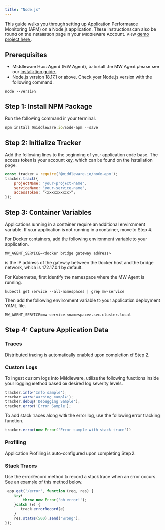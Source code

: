 ```yaml
---
title: "Node.js"
---
```




This guide walks you through setting up Application Performance Monitoring (APM) on a Node.js application. These instructions can also be found on the Installation page in your Middleware Account. View <a href="https://github.com/middleware-labs/demo-apm/tree/master/nodejs"> demo project here </a>.

## Prerequisites
* Middleware Host Agent (MW Agent), to install the MW Agent please see our <a href="https://docs.middleware.io/docs/agent-installation/overview"> installation guide </a>. 
* Node.js version 18.17.1 or above. Check your Node.js version with the following command. 
```
node --version
```

## Step 1: Install NPM Package
Run the following command in your terminal. 

```javascript
npm install @middleware.io/node-apm --save
```

## Step 2:  Initialize Tracker
Add the following lines to the beginning of your application code base. The access token is your account key, which can be found on the Installation page.

```javascript
const tracker = require('@middleware.io/node-apm');
tracker.track({
    projectName: "your-project-name",
    serviceName: "your-service-name",
    accessToken: “<xxxxxxxxxx>”;
});
```

## Step 3: Container Variables
Applications running in a container require an additional environment variable. If your application is not running in a container, move to Step 4. 

For Docker containers, add the following environment variable to your application.
```
MW_AGENT_SERVICE=<docker bridge gateway address>
```
<docker bridge gateway address> is the IP address of the gateway between the Docker host and the bridge network, which is 172.17.0.1 by default.

For Kubernetes, first identify the namespace where the MW Agent is running.
```
kubectl get service --all-namespaces | grep mw-service
```

Then add the following environment variable to your application deployment YAML file. 
```
MW_AGENT_SERVICE=mw-service.<namespace>.svc.cluster.local
```

## Step 4: Capture Application Data

### Traces
Distributed tracing is automatically enabled upon completion of Step 2.

### Custom Logs
To ingest custom logs into Middleware, utilize the following functions inside your logging method based on desired log severity levels.
```javascript
tracker.info('Info sample');
tracker.warn('Warning sample');
tracker.debug('Debugging Sample');
tracker.error('Error Sample');
```

To add stack traces along with the error log, use the following error tracking function.
```javascript
tracker.error(new Error('Error sample with stack trace'));
```

### Profiling
Application Profiling is auto-configured upon completing Step 2.

### Stack Traces 
Use the errorRecord method to record a stack trace when an error occurs. See an example of this method below. 
```javascript
 app.get('/error', function (req, res) {
    try{
        throw new Error('oh error!');
    }catch (e) {
       track.errorRecord(e)
    }
    res.status(500).send("wrong");
}); 
```


